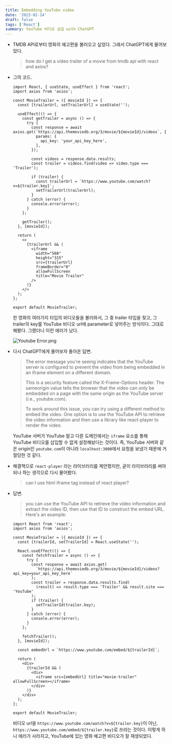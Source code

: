 ```yaml
---
title: Embedding YouTube video
date: '2023-02-14'
draft: false
tags: ['React']
summary: YouTube 비디오 삽입 with ChatGPT
---
```


- TMDB API로부터 영화의 예고편을 불러오고 싶었다. 그래서 ChatGPT에게 물어보았다.
    
    > how do I get a video trailer of a movie from tmdb api with react and axios?

- 그의 코드.
    
    ```tsx
    import React, { useState, useEffect } from 'react';
    import axios from 'axios';
    
    const MovieTrailer = ({ movieId }) => {
      const [trailerUrl, setTrailerUrl] = useState('');
    
      useEffect(() => {
        const getTrailer = async () => {
          try {
            const response = await axios.get(`https://api.themoviedb.org/3/movie/${movieId}/videos`, {
              params: {
                api_key: 'your_api_key_here',
              },
            });
    
            const videos = response.data.results;
            const trailer = videos.find(video => video.type === 'Trailer');
    
            if (trailer) {
              const trailerUrl = `https://www.youtube.com/watch?v=${trailer.key}`;
              setTrailerUrl(trailerUrl);
            }
          } catch (error) {
            console.error(error);
          }
        };
    
        getTrailer();
      }, [movieId]);
    
      return (
        <>
          {trailerUrl && (
            <iframe
              width="560"
              height="315"
              src={trailerUrl}
              frameBorder="0"
              allowFullScreen
              title="Movie Trailer"
            />
          )}
        </>
      );
    };
    
    export default MovieTrailer;
    ```
    

    한 영화의 여러가지 타입의 비디오들을 불러와서, 그 중 trailer 타입을 찾고, 그 trailer의 key를 YouTube 비디오 url에 parameter로 넣어주는 방식이다. 그대로 해봤다. 그랬더니 이런 에러가 났다.

    ![Youtube Error.png](/static/images/youtube-error.png)

- 다시 ChatGPT에게 물어보자 돌아온 답변.

  > The error message you're seeing indicates that the YouTube server is configured to prevent the video from being embedded in an iframe element on a different domain.
  >
  > This is a security feature called the X-Frame-Options header. The sameorigin value tells the browser that the video can only be embedded on a page with the same origin as the YouTube server (i.e., youtube.com).
  > 
  > To work around this issue, you can try using a different method to embed the video. One option is to use the YouTube API to retrieve the video information and then use a library like react-player to render the video.
    
  YouTube 서버가 YouTube 말고 다른 도메인에서는 `iframe` 요소를 통해 YouTube 비디오를 삽입할 수 없게 설정해놨다는 것이다. 즉, YouTube 서버와 같은 origin인 `youtube.com`이 아니라 `localhost:3000`에서 요청을 보냈기 때문에 거절당한 것 같다.

- 해결책으로 `react-player` 라는 라이브러리를 제안했지만, 굳이 라이브러리를 써야 되나 하는 생각으로 다시 물어봤다.
    
    > can I use html iframe tag instead of react player?

- 답변.
    
    > you can use the YouTube API to retrieve the video information and extract the video ID, then use that ID to construct the embed URL. Here's an example:
    
    ```tsx
    import React from 'react';
    import axios from 'axios';
    
    const MovieTrailer = ({ movieId }) => {
      const [trailerId, setTrailerId] = React.useState('');
    
      React.useEffect(() => {
        const fetchTrailer = async () => {
          try {
            const response = await axios.get(
              `https://api.themoviedb.org/3/movie/${movieId}/videos?api_key=your_api_key_here`
            );
            const trailer = response.data.results.find(
              (result) => result.type === 'Trailer' && result.site === 'YouTube'
            );
            if (trailer) {
              setTrailerId(trailer.key);
            }
          } catch (error) {
            console.error(error);
          }
        };
    
        fetchTrailer();
      }, [movieId]);
    
      const embedUrl = `https://www.youtube.com/embed/${trailerId}`;
    
      return (
        <div>
          {trailerId && (
            <div>
              <iframe src={embedUrl} title="movie-trailer" allowFullScreen></iframe>
            </div>
          )}
        </div>
      );
    };
    
    export default MovieTrailer;
    ```
    
    비디오 url을 `https://www.youtube.com/watch?v=${trailer.key}`이 아닌, `https://www.youtube.com/embed/${trailer.key}`로 쓰라는 것이다. 이렇게 하니 에러가 사라지고, YouTube에 있는 영화 예고편 비디오가 잘 재생되었다.